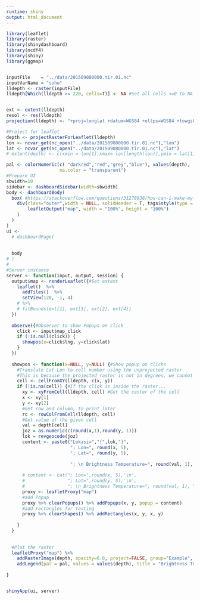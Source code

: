 ```yaml
---
runtime: shiny
output: html_document
---
```

  
```r
library(leaflet)
library(raster)
library(shinydashboard)
library(ncdf4)
library(shiny)
library(ggmap)


inputFile    = "../data/201509080000.tir.01.nc"
inputVarName = "suhu"
lldepth <- raster(inputFile)
lldepth[Which(lldepth >= 220, cells=T)] <- NA #Set all cells <=0 to NA


ext <- extent(lldepth)
resol <- res(lldepth)
projection(lldepth) <- "+proj=longlat +datum=WGS84 +ellps=WGS84 +towgs84=0,0,0"

#Project for leaflet
depth <- projectRasterForLeaflet(lldepth)
lon <- ncvar_get(nc_open("../data/201509080000.tir.01.nc"),"lon")
lat <- ncvar_get(nc_open("../data/201509080000.tir.01.nc"),"lat")
# extent(depth) <- c(xmin = lon[1],xmax= lon[length(lon)],ymin = lat[1],ymax = lat[length(lat)])

pal <- colorNumeric(c( "darkred","red","grey","blue"), values(depth),
                    na.color = "transparent")
#Prepare UI
sbwidth=10
sidebar <- dashboardSidebar(width=sbwidth)
body <- dashboardBody(
  box( #https://stackoverflow.com/questions/31278938/how-can-i-make-my-shiny-leafletoutput-have-height-100-while-inside-a-navbarpa
    div(class="outer",width = NULL, solidHeader = T, tags$style(type = "text/css", paste0(".outer {position: fixed; top: 10px; left: ", sbwidth, "px; right: 10px; bottom: 10px; overflow: hidden; padding: 0}")),
        leafletOutput("map", width = "100%", height = "100%")
    )
  )
)
ui <- 
  # dashboardPage(
  
  
  body
# )
#
#Server instance
server <- function(input, output, session) {
  output$map <- renderLeaflet({#Set extent
    leaflet()  %>%
      addTiles()  %>%
      setView(120, -1, 4)
    # %>%
    # fitBounds(ext[1], ext[3], ext[2], ext[4])
  })
  
  observe({#Observer to show Popups on click
    click <- input$map_click
    if (!is.null(click)) {
      showpos(x=click$lng, y=click$lat)
    }
  })
  
  showpos <- function(x=NULL, y=NULL) {#Show popup on clicks
    #Translate Lat-Lon to cell number using the unprojected raster
    #This is because the projected raster is not in degrees, we cannot use it!
    cell <- cellFromXY(lldepth, c(x, y))
    if (!is.na(cell)) {#If the click is inside the raster...
      xy <- xyFromCell(lldepth, cell) #Get the center of the cell
      x <- xy[1]
      y <- xy[2]
      #Get row and column, to print later
      rc <- rowColFromCell(lldepth, cell)
      #Get value of the given cell
      val = depth[cell]
      joz = as.numeric(c(round(x,1),round(y, 1)))
      lok = revgeocode(joz)
      content <- paste0("Lokasi=","{",lok,"}",
                        "; Lon=", round(x, 5),
                        "; Lat=", round(y, 5),
                        
                        "; \n Brightness Temperature=", round(val, 1), " K")
      
      # content <- cat("; Lon=",round(x, 5),'\n',
      #                "; Lat=",round(y, 5),'\n',
      #                "; \n Brightness Temperature=", round(val, 1), " K")
      proxy <- leafletProxy("map")
      #add Popup
      proxy %>% clearPopups() %>% addPopups(x, y, popup = content)
      #add rectangles for testing
      proxy %>% clearShapes() %>% addRectangles(x, y, x, y)
      
    }
  }
  
  
  #Plot the raster
  leafletProxy("map") %>%
    addRasterImage(depth, opacity=0.8, project=FALSE, group="Example", layerId="Example", colors =pal) %>% 
    addLegend(pal = pal, values = values(depth), title = "Brightness Temp (K)") 
  
}


shinyApp(ui, server)
```

